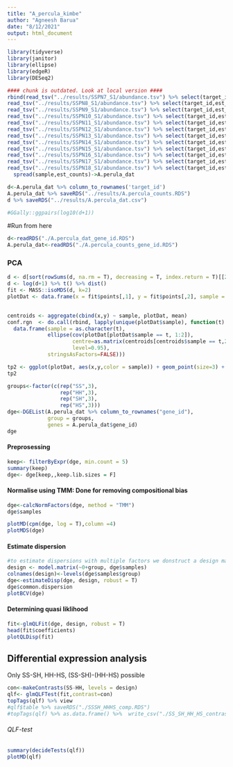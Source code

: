 ```yaml
---
title: "A_percula_kimbe"
author: "Agneesh Barua"
date: "8/12/2021"
output: html_document
---
```


```r
library(tidyverse)
library(janitor)
library(ellipse)
library(edgeR)
library(DESeq2)
```

```r
#### chunk is outdated. Look at local version ####
rbind(read_tsv("../results/SSPN7_S1/abundance.tsv") %>% select(target_id,est_counts) %>% mutate(sample="SS_1"),
read_tsv("../results/SSPN8_S1/abundance.tsv") %>% select(target_id,est_counts) %>% mutate(sample="SS_2"),
read_tsv("../results/SSPN9_S1/abundance.tsv") %>% select(target_id,est_counts) %>% mutate(sample="SS_3"),
read_tsv("../results/SSPN10_S1/abundance.tsv") %>% select(target_id,est_counts) %>% mutate(sample="HH_1"),
read_tsv("../results/SSPN11_S1/abundance.tsv") %>% select(target_id,est_counts) %>% mutate(sample="HH_2"),
read_tsv("../results/SSPN12_S1/abundance.tsv") %>% select(target_id,est_counts) %>% mutate(sample="HH_3"),
read_tsv("../results/SSPN13_S1/abundance.tsv") %>% select(target_id,est_counts) %>% mutate(sample="SH_1"),
read_tsv("../results/SSPN14_S1/abundance.tsv") %>% select(target_id,est_counts) %>% mutate(sample="SH_2"),
read_tsv("../results/SSPN15_S1/abundance.tsv") %>% select(target_id,est_counts) %>% mutate(sample="SH_3"),
read_tsv("../results/SSPN16_S1/abundance.tsv") %>% select(target_id,est_counts) %>% mutate(sample="HS_1"),
read_tsv("../results/SSPN17_S1/abundance.tsv") %>% select(target_id,est_counts) %>% mutate(sample="HS_2"),
read_tsv("../results/SSPN18_S1/abundance.tsv") %>% select(target_id,est_counts) %>% mutate(sample="HS_3")) %>%
  spread(sample,est_counts)->A.perula_dat

d<-A.perula_dat %>% column_to_rownames('target_id')
A.perula_dat %>% saveRDS("../results/A.percula_counts.RDS")
d %>% saveRDS("../results/A.percula_dat.csv")

#GGally::ggpairs(log10(d+1))
```

#Run from here
```r
d<-readRDS("./A.percula_dat_gene_id.RDS")
A.perula_dat<-readRDS("./A.percula_counts_gene_id.RDS")
```


### PCA
```r
d <- d[sort(rowSums(d, na.rm = T), decreasing = T, index.return = T)[[2]][1:5000],]
d <- log(d+1) %>% t() %>% dist()
fit <- MASS::isoMDS(d, k=2)
plotDat <- data.frame(x = fit$points[,1], y = fit$points[,2], sample = c(rep("SS",3),rep("HH",3),rep("SH",3),rep("HS",3)))
                                                                      

centroids <- aggregate(cbind(x,y) ~ sample, plotDat, mean)
conf.rgn  <- do.call(rbind, lapply(unique(plotDat$sample), function(t)
  data.frame(sample = as.character(t),
             ellipse(cov(plotDat[plotDat$sample == t, 1:2]),
                     centre=as.matrix(centroids[centroids$sample == t,2:3]),
                     level=0.95),
             stringsAsFactors=FALSE)))

tp2 <- ggplot(plotDat, aes(x,y,color = sample)) + geom_point(size=3) + theme_bw() + geom_path(data=conf.rgn) + xlab("NMDS Axis 1") + ylab("NMDS Axis 2")+ theme(legend.position = 'bottom')
tp2
```

```r
groups<-factor(c(rep("SS",3),
                 rep("HH",3),
                 rep("SH",3),
                 rep("HS",3)))
dge<-DGEList(A.perula_dat %>% column_to_rownames("gene_id"), 
             group = groups, 
             genes = A.perula_dat$gene_id)
dge
```

#### Preprosessing
```r
keep<- filterByExpr(dge, min.count = 5)                 
summary(keep)
dge<- dge[keep,,keep.lib.sizes = F]
```
#### Normalise using TMM: Done for removing compositional bias
```r
dge<-calcNormFactors(dge, method = "TMM")
dge$samples
```


```r
plotMD(cpm(dge, log = T),column =4)
plotMDS(dge)
```


#### Estimate dispersion {.tabset .tabset-fade}
```r
#to estimate dispersions with multiple factors we donstruct a design matrix. 0+ means not to include an intercept
design <- model.matrix(~0+group, dge$samples)
colnames(design)<-levels(dge$samples$group)
dge<-estimateDisp(dge, design, robust = T)
dge$common.dispersion
plotBCV(dge)
```

#### Determining quasi liklihood 
```r
fit<-glmQLFit(dge, design, robust = T)
head(fit$coefficients)
plotQLDisp(fit)
```

## Differential expression analysis
Only SS-SH, HH-HS, (SS-SH)-(HH-HS) possible
```r
con<-makeContrasts(SS-HH, levels = design)
qlf<- glmQLFTest(fit,contrast=con)
topTags(qlf) %>% view
#qlf$table %>% saveRDS("./SSSH_HHHS_comp.RDS")
#topTags(qlf) %>% as.data.frame() %>%  write_csv("./SS_SH_HH_HS_contrast.csv")

```
###### QLF-test
```r
summary(decideTests(qlf))
plotMD(qlf)
```